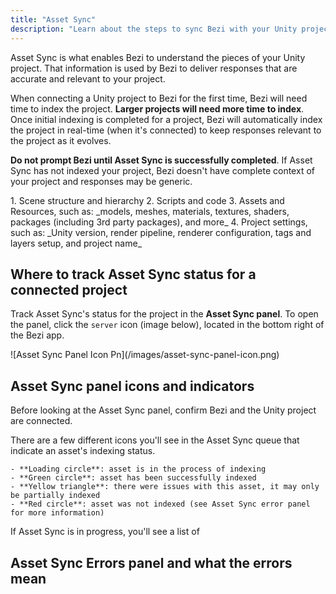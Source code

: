 ```yaml
---
title: "Asset Sync"
description: "Learn about the steps to sync Bezi with your Unity project to get customized AI assistance"
---
```


Asset Sync is what enables Bezi to understand the pieces of your Unity project. That information is used by Bezi to deliver responses that are accurate and relevant to your project.

When connecting a Unity project to Bezi for the first time, Bezi will need time to index the project. **Larger projects will need more time to index**. Once initial indexing is completed for a project, Bezi will automatically index the project in real-time (when it's connected) to keep responses relevant to the project as it evolves.

**Do not prompt Bezi until Asset Sync is successfully completed**. If Asset Sync has not indexed your project, Bezi doesn't have complete context of your project and responses may be generic.

<Accordion title="What types of asset can Bezi index? ">
  1. Scene structure and hierarchy
  2. Scripts and code
  3. Assets and Resources, such as: _models, meshes, materials, textures, shaders, packages (including 3rd party packages), and more_
  4. Project settings, such as: _Unity version, render pipeline, renderer configuration, tags and layers setup, and project name_
</Accordion>

## Where to track Asset Sync status for a connected project

Track Asset Sync's status for the project in the **Asset Sync panel**. To open the panel, click the `server` icon (image below), located in the bottom right of the Bezi app.

<Frame>
  ![Asset Sync Panel Icon Pn](/images/asset-sync-panel-icon.png)
</Frame>

## Asset Sync panel icons and indicators

Before looking at the Asset Sync panel, confirm Bezi and the Unity project are connected.

<AccordionGroup>
  <Accordion title="Understanding the Asset Sync icons">
    There are a few different icons you'll see in the Asset Sync queue that indicate an asset's indexing status. 

    - **Loading circle**: asset is in the process of indexing
    - **Green circle**: asset has been successfully indexed
    - **Yellow triangle**: there were issues with this asset, it may only be partially indexed
    - **Red circle**: asset was not indexed (see Asset Sync error panel for more information)
  </Accordion>
  <Accordion title="How to know if Asset Sync is in progress">
    If Asset Sync is in progress, you'll see a list of 
  </Accordion>
  <Accordion title="How to know if Asset Sync is completed">
    
  </Accordion>
  <Accordion title="Where to find Asset Sync errors">
    
  </Accordion>
</AccordionGroup>

## Asset Sync Errors panel and what the errors mean